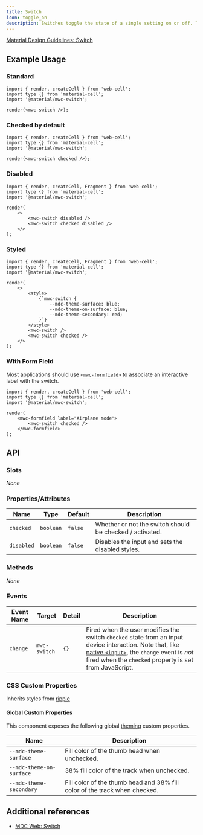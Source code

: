 ```yaml
---
title: Switch
icon: toggle_on
description: Switches toggle the state of a single setting on or off. They are the preferred way to adjust settings on mobile.
---
```




[Material Design Guidelines: Switch][1]

## Example Usage

### Standard

<Example>
    <mwc-switch />
</Example>

```TSX
import { render, createCell } from 'web-cell';
import type {} from 'material-cell';
import '@material/mwc-switch';

render(<mwc-switch />);
```

### Checked by default

<Example>
    <mwc-switch checked />
</Example>

```TSX
import { render, createCell } from 'web-cell';
import type {} from 'material-cell';
import '@material/mwc-switch';

render(<mwc-switch checked />);
```

### Disabled

<Example>
    <mwc-switch disabled />
    <mwc-switch checked disabled />
</Example>

```TSX
import { render, createCell, Fragment } from 'web-cell';
import type {} from 'material-cell';
import '@material/mwc-switch';

render(
    <>
        <mwc-switch disabled />
        <mwc-switch checked disabled />
    </>
);
```

### Styled

<Example id="styled">
    <style>
        {`#styled mwc-switch {
            --mdc-theme-surface: blue;
            --mdc-theme-on-surface: blue;
            --mdc-theme-secondary: red;
        }`}
    </style>
    <mwc-switch />
    <mwc-switch checked />
</Example>

```TSX
import { render, createCell, Fragment } from 'web-cell';
import type {} from 'material-cell';
import '@material/mwc-switch';

render(
    <>
        <style>
            {`mwc-switch {
                --mdc-theme-surface: blue;
                --mdc-theme-on-surface: blue;
                --mdc-theme-secondary: red;
            }`}
        </style>
        <mwc-switch />
        <mwc-switch checked />
    </>
);
```

### With Form Field

Most applications should use [`<mwc-formfield>`][2] to associate an interactive label with the switch.

<Example>
    <mwc-formfield label="Airplane mode">
        <mwc-switch checked />
    </mwc-formfield>
</Example>

```TSX
import { render, createCell } from 'web-cell';
import type {} from 'material-cell';
import '@material/mwc-switch';

render(
    <mwc-formfield label="Airplane mode">
        <mwc-switch checked />
    </mwc-formfield>
);
```

## API

### Slots

_None_

### Properties/Attributes

| Name       | Type      | Default | Description                                              |
| ---------- | --------- | ------- | -------------------------------------------------------- |
| `checked`  | `boolean` | `false` | Whether or not the switch should be checked / activated. |
| `disabled` | `boolean` | `false` | Disables the input and sets the disabled styles.         |

### Methods

_None_

### Events

| Event Name | Target       | Detail | Description                                                                                                                                                                                                            |
| ---------- | ------------ | ------ | ---------------------------------------------------------------------------------------------------------------------------------------------------------------------------------------------------------------------- |
| `change`   | `mwc-switch` | `{}`   | Fired when the user modifies the switch `checked` state from an input device interaction. Note that, like [native `<input>`][3], the `change` event is _not_ fired when the `checked` property is set from JavaScript. |

### CSS Custom Properties

Inherits styles from [ripple][4]

#### Global Custom Properties

This component exposes the following global [theming][5] custom properties.

| Name                     | Description                                                                |
| ------------------------ | -------------------------------------------------------------------------- |
| `--mdc-theme-surface`    | Fill color of the thumb head when unchecked.                               |
| `--mdc-theme-on-surface` | 38% fill color of the track when unchecked.                                |
| `--mdc-theme-secondary`  | Fill color of the thumb head and 38% fill color of the track when checked. |

## Additional references

-   [MDC Web: Switch][6]

[1]: https://material.io/components/selection-controls/#switches
[2]: components/form/form-field
[3]: https://developer.mozilla.org/en-US/docs/Web/API/HTMLElement/change_event
[4]: components/ripple
[5]: https://github.com/material-components/material-components-web-components/blob/master/docs/theming.md
[6]: https://material.io/components/switches
